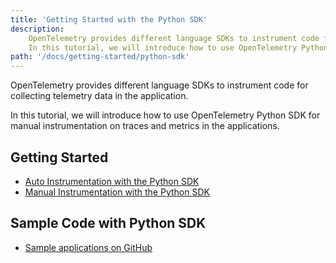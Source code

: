 ```yaml
---
title: 'Getting Started with the Python SDK'
description:
    OpenTelemetry provides different language SDKs to instrument code for collecting telemetry data in the application.
    In this tutorial, we will introduce how to use OpenTelemetry Python SDK for traces and metrics instrumentation in the application...
path: '/docs/getting-started/python-sdk'
---
```



OpenTelemetry provides different language SDKs to instrument code for collecting telemetry data in the application.

In this tutorial, we will introduce how to use OpenTelemetry Python SDK for manual instrumentation on traces and metrics in the applications.

<SectionSeparator />

## Getting Started 

* [Auto Instrumentation with the Python SDK](/docs/getting-started/python-sdk/trace-auto-instr)
* [Manual Instrumentation with the Python SDK](/docs/getting-started/python-sdk/trace-manual-instr)

## Sample Code with Python SDK 
* [Sample applications on GitHub](https://github.com/aws-observability/aws-otel-python/tree/mainline/sample-apps)



